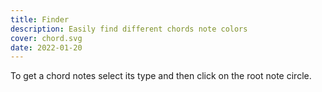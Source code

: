 ```yaml
---
title: Finder
description: Easily find different chords note colors
cover: chord.svg
date: 2022-01-20
---
```


<script setup>
	from 'tonal' import {notes} from '#/use/theory' import {globalScale} from
	'#/use/chroma' import {computed} from 'vue' const chords = computed(() =>
	Progression.fromRomanNumerals(notes[globalScale.tonic], `bII7, iim6, III7,
	ivm6, V7, #vm6, vim6, bVII7, VIIo7`.split(', '))) const chordsInfo =
	computed(()=>chords.value.map(ch =>Chord.get(ch).notes.map(Note.simplify)))
</script>

To get a chord notes select its type and then click on the root note circle.

<client-only>
	<chord-finder />
</client-only>

<!-- ### Secondary chords


<chroma-keys class="max-w-80" v-model:pitch="globalScale.tonic"></chroma-keys>

 {{ chords }}

<pre class="text-xs">{{ chordsInfo }}</pre>  -->
